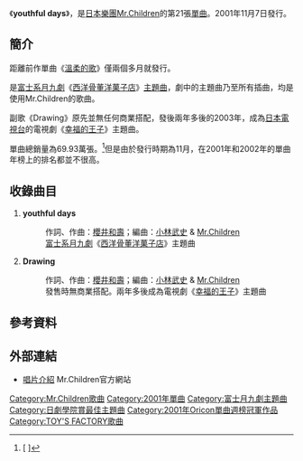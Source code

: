 {{lowercase|youthful days}}
{{Infobox Single
| Name           = youthful days
| Cover =Youthful days.jpg
| Artist         = [[Mr.Children|Mr.Children]]
| Album          = [[IT'S_A_WONDERFUL_WORLD|IT'S A WONDERFUL WORLD]]
| Released       = 2001年11月7日
| Format         = [[單曲|單曲CD]]
| Recorded       =
| Genre          = [[J-POP|J-POP]]
| Length         = 11分2秒
| Label          = [[TOY'S_FACTORY|TOY'S FACTORY]]
| Writer         = [[櫻井和壽|櫻井和壽]]
| Producer       = [[小林武史|小林武史]]
| Certification  = 三白金（[[日本唱片協會|日本唱片協會]]）
| Chart position = * 週間最高排行第1位（[[Oricon|Oricon]]）
* 2001年度年間排行第36位（[[Oricon|Oricon]]）
* 2002年度年間排行第40位（[[Oricon|Oricon]]）
| Last single    = [[溫柔的歌|溫柔的歌]]<br />（2001年）
| This single    = '''youthful days'''<br />（2001年）
| Next single    = [[喜歡你_(Mr.Children單曲)|喜歡你]]<br />（2002年） 
}}
《'''youthful days'''》，是[[日本|日本]][[樂團|樂團]][[Mr.Children|Mr.Children]]的第21張[[單曲|單曲]]。2001年11月7日發行。

==簡介==
距離前作單曲《[[溫柔的歌|溫柔的歌]]》僅兩個多月就發行。

是[[富士電視台|富士系]][[富士電視台週一晚間九點連續劇|月九劇]]《[[西洋骨董洋菓子店_(電視劇)|西洋骨董洋菓子店]]》[[主題曲|主題曲]]，劇中的主題曲乃至所有插曲，均是使用Mr.Children的歌曲。

副歌《Drawing》原先並無任何商業搭配，發後兩年多後的2003年，成為[[日本電視台|日本電視台]]的電視劇《[[幸福的王子_(電視劇)|幸福的王子]]》主題曲。

單曲總銷量為69.93萬張。<ref>[{{Cite web |url=http://www.oricon.co.jp/news/music/21151/ |script-title=ja:Mr.Children、待望のニューシングル「箒星」リリース決定！ |accessdate=2010-06-07 |archive-date=2009-10-11 |archive-url=https://web.archive.org/web/20091011064955/http://www.oricon.co.jp/news/music/21151/ |dead-url=no }} {{lang|ja|Mr.Children、待望のニューシングル「箒星」リリース決定！}}]</ref>但是由於發行時期為11月，在2001年和2002年的單曲年榜上的排名都並不很高。

==收錄曲目==
# '''youthful days'''
#:作詞、作曲：[[櫻井和壽|櫻井和壽]]；編曲：[[小林武史|小林武史]] & [[Mr.Children|Mr.Children]]
#:[[富士電視台|富士系]][[富士電視台週一晚間九點連續劇|月九劇]]《[[西洋骨董洋菓子店_(電視劇)|西洋骨董洋菓子店]]》主題曲
# '''Drawing'''
#:作詞、作曲：[[櫻井和壽|櫻井和壽]]；編曲：[[小林武史|小林武史]] & [[Mr.Children|Mr.Children]]
#:發售時無商業搭配。兩年多後成為電視劇《[[幸福的王子_(電視劇)|幸福的王子]]》主題曲

==參考資料==
{{reflist}}

==外部連結==
*[http://www.mrchildren.jp/disco/single/single21.html 唱片介紹] {{Wayback|url=http://www.mrchildren.jp/disco/single/single21.html |date=20160308023552 }} Mr.Children官方網站

{{Mr.Children}}
{{日劇學院賞最佳電視劇歌曲}}
{{Oricon單曲週榜冠軍 (2001年)|2011年11月19日}}

[[Category:Mr.Children歌曲|Category:Mr.Children歌曲]]
[[Category:2001年單曲|Category:2001年單曲]]
[[Category:富士月九劇主題曲|Category:富士月九劇主題曲]]
[[Category:日劇學院賞最佳主題曲|Category:日劇學院賞最佳主題曲]]
[[Category:2001年Oricon單曲週榜冠軍作品|Category:2001年Oricon單曲週榜冠軍作品]]
[[Category:TOY'S_FACTORY歌曲|Category:TOY'S FACTORY歌曲]]